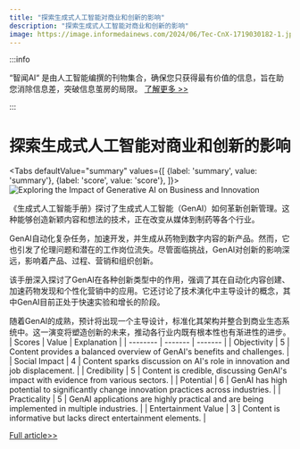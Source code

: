 ```yaml
---
title: "探索生成式人工智能对商业和创新的影响"
description: "探索生成式人工智能对商业和创新的影响"
image: https://image.informedainews.com/2024/06/Tec-CnX-1719030182-1.jpg
---
```



:::info

“智闻AI“ 是由人工智能编撰的刊物集合，确保您只获得最有价值的信息，旨在助您消除信息差，突破信息茧房的局限。  [了解更多 >>](/)

:::

# 探索生成式人工智能对商业和创新的影响


<Tabs
	defaultValue="summary"
	values={[
	{label: 'summary', value: 'summary'},
	{label: 'score', value: 'score'},
]}>
<TabItem value="summary">
<img
  src="https://image.informedainews.com/2024/06/Tec-CnX-1719030182-1.jpg"
  alt="Exploring the Impact of Generative AI on Business and Innovation"
/>



《生成式人工智能手册》探讨了生成式人工智能（GenAI）如何革新创新管理。这种能够创造新颖内容和想法的技术，正在改变从媒体到制药等各个行业。

GenAI自动化复杂任务，加速开发，并生成从药物到数字内容的新产品。然而，它也引发了伦理问题和潜在的工作岗位流失。尽管面临挑战，GenAI对创新的影响深远，影响着产品、过程、营销和组织创新。

该手册深入探讨了GenAI在各种创新类型中的作用，强调了其在自动化内容创建、加速药物发现和个性化营销中的应用。它还讨论了技术演化中主导设计的概念，其中GenAI目前正处于快速实验和增长的阶段。

随着GenAI的成熟，预计将出现一个主导设计，标准化其架构并整合到商业生态系统中。这一演变将塑造创新的未来，推动各行业内既有根本性也有渐进性的进步。
</TabItem>
<TabItem value="score">
	| Scores     | Value   | Explanation |
	| -------- | ------- | ------- |
	| Objectivity  | 5    | Content provides a balanced overview of GenAI's benefits and challenges.    |
	| Social Impact | 4     | Content sparks discussion on AI's role in innovation and job displacement.    |
	| Credibility    | 5    | Content is credible, discussing GenAI's impact with evidence from various sectors.    |
	| Potential    | 6    | GenAI has high potential to significantly change innovation practices across industries.    |
	| Practicality    | 5    | GenAI applications are highly practical and are being implemented in multiple industries.    |
	| Entertainment Value    | 3    | Content is informative but lacks direct entertainment elements.    |
</TabItem>
</Tabs>

[Full article>>](https://www.freecodecamp.org/news/generative-ai-handbook/)
